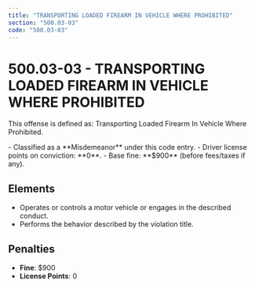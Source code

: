 ```yaml
---
title: "TRANSPORTING LOADED FIREARM IN VEHICLE WHERE PROHIBITED"
section: "500.03-03"
code: "500.03-03"
---
```





# 500.03-03 - TRANSPORTING LOADED FIREARM IN VEHICLE WHERE PROHIBITED

This offense is defined as: Transporting Loaded Firearm In Vehicle Where Prohibited.

<Aside type="caution" title="Charge Type: Misdemeanor">
- Classified as a **Misdemeanor** under this code entry.
- Driver license points on conviction: **0**.
- Base fine: **$900** (before fees/taxes if any).
</Aside>

## Elements
- Operates or controls a motor vehicle or engages in the described conduct.
- Performs the behavior described by the violation title.

## Penalties
- **Fine**: $900
- **License Points**: 0
